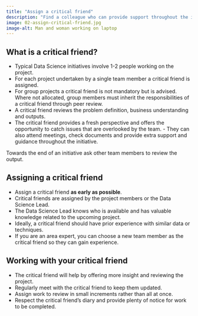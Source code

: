 ```yaml
---
title: "Assign a critical friend"
description: "Find a colleague who can provide support throughout the initiative."
image: 02-assign-critical-friend.jpg
image-alt: Man and woman working on laptop
---
```


## What is a critical friend?
- Typical Data Science initiatives involve 1-2 people working on the project.
- For each project undertaken by a single team member a critical friend is assigned.
- For group projects a critical friend is not mandatory but is advised. Where not allocated, group members must inherit the responsibilities of a critical friend through peer review.
- A critical friend reviews the problem definition, business understanding and outputs.
- The critical friend provides a fresh perspective and offers the opportunity to catch issues that are overlooked by the team. - They can also attend meetings, check documents and provide extra support and guidance throughout the initiative.

Towards the end of an initiative ask other team members to review the output.


## Assigning a critical friend

- Assign a critical friend **as early as possible**.
- Critical friends are assigned by the project members or the Data Science Lead.
- The Data Science Lead knows who is available and has valuable knowledge related to the upcoming project.
- Ideally, a critical friend should have prior experience with similar data or techniques.
- If you are an area expert, you can choose a new team member as the critical friend so they can gain experience.

## Working with your critical friend

- The critical friend will help by offering more insight and reviewing the project.
- Regularly meet with the critical friend to keep them updated.
- Assign work to review in small increments rather than all at once.
- Respect the critical friend’s diary and provide plenty of notice for work to be completed.
